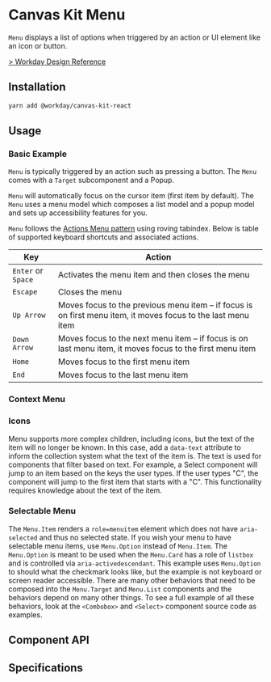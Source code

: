 
<Meta of={MenuStories} />

# Canvas Kit Menu

`Menu` displays a list of options when triggered by an action or UI element like an icon or button.

[> Workday Design Reference](https://design.workday.com/components/popups/menus)

## Installation

```sh
yarn add @workday/canvas-kit-react
```

## Usage

### Basic Example

`Menu` is typically triggered by an action such as pressing a button. The `Menu` comes with a
`Target` subcomponent and a Popup.

<ExampleCodeBlock code={Basic} />

`Menu` will automatically focus on the cursor item (first item by default). The `Menu` uses a menu
model which composes a list model and a popup model and sets up accessibility features for you.

`Menu` follows the
[Actions Menu pattern](https://www.w3.org/WAI/ARIA/apg/patterns/menu-button/examples/menu-button-actions/)
using roving tabindex. Below is table of supported keyboard shortcuts and associated actions.

| Key                | Action                                                                                                       |
| ------------------ | ------------------------------------------------------------------------------------------------------------ |
| `Enter` or `Space` | Activates the menu item and then closes the menu                                                             |
| `Escape`           | Closes the menu                                                                                              |
| `Up Arrow`         | Moves focus to the previous menu item – if focus is on first menu item, it moves focus to the last menu item |
| `Down Arrow`       | Moves focus to the next menu item – if focus is on last menu item, it moves focus to the first menu item     |
| `Home`             | Moves focus to the first menu item                                                                           |
| `End`              | Moves focus to the last menu item                                                                            |

### Context Menu

<ExampleCodeBlock code={ContextMenu} />

### Icons

Menu supports more complex children, including icons, but the text of the item will no longer be
known. In this case, add a `data-text` attribute to inform the collection system what the text of
the item is. The text is used for components that filter based on text. For example, a Select
component will jump to an item based on the keys the user types. If the user types "C", the
component will jump to the first item that starts with a "C". This functionality requires knowledge
about the text of the item.

<ExampleCodeBlock code={Icons} />

### Selectable Menu

The `Menu.Item` renders a `role=menuitem` element which does not have `aria-selected` and thus no
selected state. If you wish your menu to have selectable menu items, use `Menu.Option` instead of
`Menu.Item`. The `Menu.Option` is meant to be used when the `Menu.Card` has a role of `listbox` and
is controlled via `aria-activedescendant`. This example uses `Menu.Option` to should what the
checkmark looks like, but the example is not keyboard or screen reader accessible. There are many
other behaviors that need to be composed into the `Menu.Target` and `Menu.List` components and the
behaviors depend on many other things. To see a full example of all these behaviors, look at the
`<Combobox>` and `<Select>` component source code as examples.

<ExampleCodeBlock code={SelectableMenu} />

## Component API

<SymbolDoc name="Menu" fileName="/react/" />

## Specifications

<Specifications file="Menu.spec.ts" name="Menu" />
